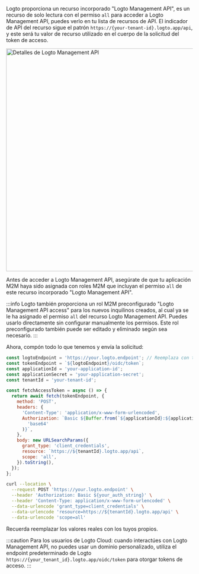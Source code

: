 
Logto proporciona un recurso incorporado "Logto Management API", es un recurso de solo lectura con el permiso `all` para acceder a Logto Management API, puedes verlo en tu lista de recursos de API. El indicador de API del recurso sigue el patrón `https://{your-tenant-id}.logto.app/api`, y este será tu valor de recurso utilizado en el cuerpo de la solicitud del token de acceso.

<img
  alt="Detalles de Logto Management API"
  src="/img/assets/logto-management-api.png"
  width="600px"
/>

Antes de acceder a Logto Management API, asegúrate de que tu aplicación M2M haya sido asignada con roles M2M que incluyan el permiso `all` de este recurso incorporado "Logto Management API".

:::info
Logto también proporciona un rol M2M preconfigurado "Logto Management API access" para los nuevos inquilinos creados, al cual ya se le ha asignado el permiso `all` del recurso Logto Management API. Puedes usarlo directamente sin configurar manualmente los permisos. Este rol preconfigurado también puede ser editado y eliminado según sea necesario.
:::

Ahora, compón todo lo que tenemos y envía la solicitud:

<Tabs>

<TabItem value="Node.js" label="Node.js">

```js
const logtoEndpoint = 'https://your.logto.endpoint'; // Reemplaza con tu endpoint de Logto
const tokenEndpoint = `${logtoEndpoint}/oidc/token`;
const applicationId = 'your-application-id';
const applicationSecret = 'your-application-secret';
const tenantId = 'your-tenant-id';

const fetchAccessToken = async () => {
  return await fetch(tokenEndpoint, {
    method: 'POST',
    headers: {
      'Content-Type': 'application/x-www-form-urlencoded',
      Authorization: `Basic ${Buffer.from(`${applicationId}:${applicationSecret}`).toString(
        'base64'
      )}`,
    },
    body: new URLSearchParams({
      grant_type: 'client_credentials',
      resource: `https://${tenantId}.logto.app/api`,
      scope: 'all',
    }).toString(),
  });
};
```

</TabItem>

<TabItem value="cURL" label="cURL">

```bash
curl --location \
  --request POST 'https://your.logto.endpoint' \
  --header 'Authorization: Basic ${your_auth_string}' \
  --header 'Content-Type: application/x-www-form-urlencoded' \
  --data-urlencode 'grant_type=client_credentials' \
  --data-urlencode 'resource=https://${tenantId}.logto.app/api' \
  --data-urlencode 'scope=all'
```

Recuerda reemplazar los valores reales con los tuyos propios.

</TabItem>

</Tabs>

:::caution
Para los usuarios de Logto Cloud: cuando interactúes con Logto Management API, no puedes usar un dominio personalizado, utiliza el endpoint predeterminado de Logto `https://{your_tenant_id}.logto.app/oidc/token` para otorgar tokens de acceso.
:::
